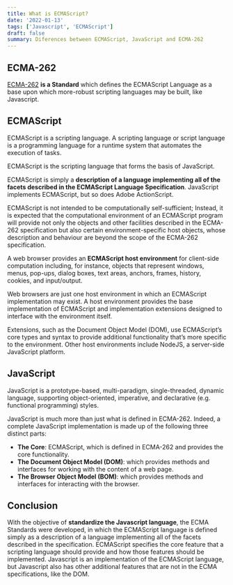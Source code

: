 ```yaml
---
title: What is ECMAScript?
date: '2022-01-13'
tags: ['Javascript', 'ECMAScript']
draft: false
summary: Diferences between ECMAScript, JavaScript and ECMA-262
---
```


## ECMA-262

[ECMA-262](https://tc39.es/ecma262/#sec-intro) **is a Standard** which defines the ECMAScript Language as a base upon which more-robust scripting languages may be built, like Javascript.

## ECMAScript

ECMAScript is a scripting language. A scripting language or script language is a programming language for a runtime system that automates the execution of tasks.

ECMAScript is the scripting language that forms the basis of JavaScript.

ECMAScript is simply a **description of a language implementing all of the facets described in the
ECMAScript Language Specification**. JavaScript implements ECMAScript, but so does Adobe ActionScript.

ECMAScript is not intended to be computationally self-sufficient; Instead, it is expected that the computational environment of an ECMAScript program will provide not only the objects and other facilities described in the ECMA-262 specification but also certain environment-specific host objects, whose description and behaviour are beyond the scope of the ECMA-262 specification.

A web browser provides an **ECMAScript host environment** for client-side computation including, for instance, objects that represent windows, menus, pop-ups, dialog boxes, text areas, anchors, frames, history, cookies, and input/output.

Web browsers are just one host environment in which an ECMAScript implementation may exist. A host environment provides the base implementation of ECMAScript and implementation extensions designed to interface with the environment itself.

Extensions, such as the Document Object Model (DOM), use ECMAScript’s core types and syntax to provide additional functionality that’s more specific to the environment. Other host environments include NodeJS, a server-side JavaScript platform.

## JavaScript

JavaScript is a prototype-based, multi-paradigm, single-threaded, dynamic language, supporting object-oriented, imperative, and declarative (e.g. functional programming) styles.

JavaScript is much more than just what is defined in ECMA-262. Indeed, a complete JavaScript implementation is made up of the following three distinct parts:

- **The Core**: ECMAScript, which is defined in ECMA-262 and provides the core functionality.
- **The Document Object Model (DOM)**: which provides methods and interfaces for working with the content of a web page.
- **The Browser Object Model (BOM)**: which provides methods and interfaces for interacting with the browser.

## Conclusion

With the objective of **standardize the Javascript language**, the ECMA Standards were developed, in which the ECMAScript language is defined simply as a description of a language implementing all of the facets described in the specification. ECMAScript specifies the core feature that a scripting language should provide and how those features should be implemented. Javascript is an implementation of the ECMAScript language, but Javascript also has other additional features that are not in the ECMA specifications, like the DOM.
